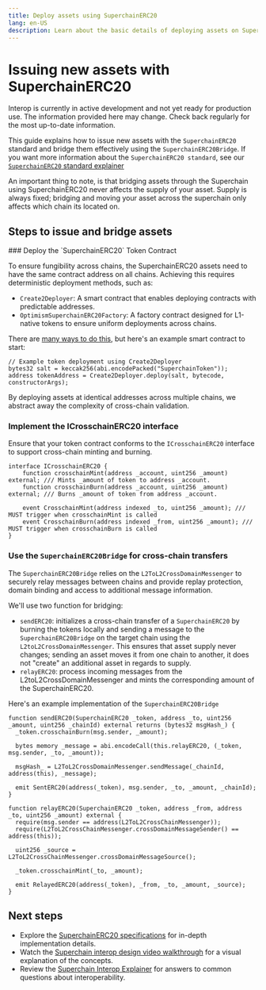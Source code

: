 ```yaml
---
title: Deploy assets using SuperchainERC20
lang: en-US
description: Learn about the basic details of deploying assets on SuperchainERC20
---
```



# Issuing new assets with SuperchainERC20

<Callout>
  Interop is currently in active development and not yet ready for production use. The information provided here may change. Check back regularly for the most up-to-date information.
</Callout>

This guide explains how to issue new assets with the `SuperchainERC20` standard and bridge them effectively using the `SuperchainERC20Bridge`. If you want more information about the `SuperchainERC20 standard`, see our [`SuperchainERC20` standard explainer](/stack/interop/superchain-erc20)

An important thing to note, is that bridging assets through the Superchain using SuperchainERC20 never affects the supply of your asset. Supply is always fixed; bridging and moving your asset across the superchain only affects which chain its located on. 


## Steps to issue and bridge assets

<Steps>
### Deploy the `SuperchainERC20` Token Contract

To ensure fungibility across chains, the SuperchainERC20 assets need to have the same contract address on all chains. Achieving this requires deterministic deployment methods, such as:

* `Create2Deployer`: A smart contract that enables deploying contracts with predictable addresses.
* `OptimismSuperchainERC20Factory`: A factory contract designed for L1-native tokens to ensure uniform deployments across chains.

There are [many ways to do this](https://github.com/Arachnid/deterministic-deployment-proxy), but here's an example smart contract to start:

```solidity
// Example token deployment using Create2Deployer
bytes32 salt = keccak256(abi.encodePacked("SuperchainToken"));
address tokenAddress = Create2Deployer.deploy(salt, bytecode, constructorArgs);
```

By deploying assets at identical addresses across multiple chains, we abstract away the complexity of cross-chain validation.

### Implement the ICrosschainERC20 interface

Ensure that your token contract conforms to the `ICrosschainERC20` interface to support cross-chain minting and burning. 

```solidity
interface ICrosschainERC20 {
    function crosschainMint(address _account, uint256 _amount) external; /// Mints _amount of token to address _account.
    function crosschainBurn(address _account, uint256 _amount) external; /// Burns _amount of token from address _account.

    event CrosschainMint(address indexed _to, uint256 _amount); /// MUST trigger when crosschainMint is called
    event CrosschainBurn(address indexed _from, uint256 _amount); /// MUST trigger when crosschainBurn is called
}
```

### Use the `SuperchainERC20Bridge` for cross-chain transfers

The `SuperchainERC20Bridge` relies on the `L2ToL2CrossDomainMessenger` to securely relay messages between chains and provide replay protection, domain binding and access to additional message information.

We'll use two function for bridging:

* `sendERC20`: initializes a cross-chain transfer of a `SuperchainERC20` by burning the tokens locally and sending a message to the `SuperchainERC20Bridge` on the target chain using the `L2toL2CrossDomainMessenger`. This ensures that asset supply never changes; sending an asset moves it from one chain to another, it does not "create" an additional asset in regards to supply.
* `relayERC20`: process incoming messages from the L2toL2CrossDomainMessenger and mints the corresponding amount of the SuperchainERC20.

Here's an example implementation of the `SuperchainERC20Bridge`

```solidity
function sendERC20(SuperchainERC20 _token, address _to, uint256 _amount, uint256 _chainId) external returns (bytes32 msgHash_) {
  _token.crosschainBurn(msg.sender, _amount);

  bytes memory _message = abi.encodeCall(this.relayERC20, (_token, msg.sender, _to, _amount));

  msgHash_ = L2ToL2CrossDomainMessenger.sendMessage(_chainId, address(this), _message);
  
  emit SentERC20(address(_token), msg.sender, _to, _amount, _chainId);
}

function relayERC20(SuperchainERC20 _token, address _from, address _to, uint256 _amount) external {
  require(msg.sender == address(L2ToL2CrossChainMessenger));
  require(L2ToL2CrossChainMessenger.crossDomainMessageSender() == address(this));
  
  uint256 _source = L2ToL2CrossChainMessenger.crossDomainMessageSource();

  _token.crosschainMint(_to, _amount);

  emit RelayedERC20(address(_token), _from, _to, _amount, _source);
}
```
</Steps>

## Next steps
*   Explore the [SuperchainERC20 specifications](https://specs.optimism.io/interop/token-bridging.html) for in-depth implementation details.
*   Watch the [Superchain interop design video walkthrough](https://www.youtube.com/watch?v=FKc5RgjtGes) for a visual explanation of the concepts.
*   Review the [Superchain Interop Explainer](explainer) for answers to common questions about interoperability.
